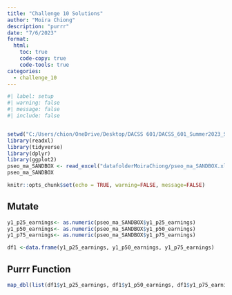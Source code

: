 ```yaml
---
title: "Challenge 10 Solutions"
author: "Moira Chiong"
description: "purrr"
date: "7/6/2023"
format:
  html:
    toc: true
    code-copy: true
    code-tools: true
categories:
  - challenge_10
---
```


```r
#| label: setup
#| warning: false
#| message: false
#| include: false


setwd("C:/Users/chion/OneDrive/Desktop/DACSS 601/DACSS_601_Summer2023_Sec1/posts")
library(readxl)
library(tidyverse)
library(dplyr)
library(ggplot2)
pseo_ma_SANDBOX <- read_excel("datafolderMoiraChiong/pseo_ma_SANDBOX.xlsx")
pseo_ma_SANDBOX

knitr::opts_chunk$set(echo = TRUE, warning=FALSE, message=FALSE)
```

## Mutate
```r
y1_p25_earnings<- as.numeric(pseo_ma_SANDBOX$y1_p25_earnings)
y1_p50_earnings<- as.numeric(pseo_ma_SANDBOX$y1_p50_earnings)
y1_p75_earnings<- as.numeric(pseo_ma_SANDBOX$y1_p75_earnings)

df1 <-data.frame(y1_p25_earnings, y1_p50_earnings, y1_p75_earnings)
```
## Purrr Function
```r
map_dbl(list(df1$y1_p25_earnings, df1$y1_p50_earnings, df1$y1_p75_earnings),mean,na.rm=T)
```

  





